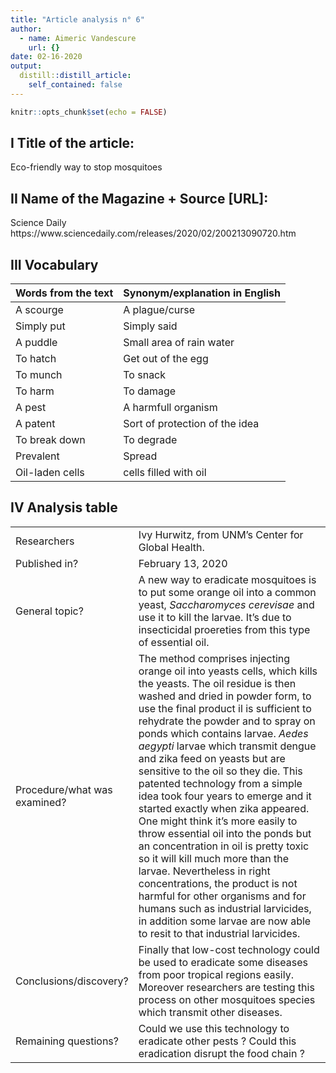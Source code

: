 ```yaml
---
title: "Article analysis n° 6"
author:
  - name: Aimeric Vandescure
    url: {}
date: 02-16-2020
output:
  distill::distill_article:
    self_contained: false
---
```


```r
knitr::opts_chunk$set(echo = FALSE)
```


## I Title of the article: 

Eco-friendly way to stop mosquitoes


## II Name of the Magazine + Source [URL]:

Science Daily  https://www.sciencedaily.com/releases/2020/02/200213090720.htm

## III Vocabulary 

| Words from the text | Synonym/explanation in English |
| ------------------- | ------------------------------ |
| A scourge   | A plague/curse                    |
|  Simply put   | Simply said         |
|  A puddle  | Small area of rain water  |
|  To hatch  |  Get out of the egg  |
|  To munch  |  To snack  |
|  To harm  |  To damage |
|  A pest  | A harmfull organism  |
|  A patent  | Sort of protection of the idea  |
|  To break down  |  To degrade  |
|  Prevalent  | Spread  |
|  Oil-laden cells  | cells filled with oil  |

## IV Analysis table 

|                              |                                                                     |
| ---------------------------- | ------------------------------------------------------------------- |
| Researchers                  |  Ivy Hurwitz, from UNM's Center for Global Health.                        |
| Published in?                | February 13, 2020                                                       |
| General topic?               |  A new way to eradicate mosquitoes is to put some orange oil into a common yeast, *Saccharomyces cerevisae* and use it to kill the larvae. It's due to insecticidal proereties from this type of essential oil.                        |
| Procedure/what was examined? | The method comprises injecting orange oil into yeasts cells, which kills the yeasts. The oil residue is then washed and dried in powder form, to use the final product il is sufficient to rehydrate the powder and to spray on ponds which contains larvae. *Aedes aegypti* larvae which transmit dengue and zika feed on yeasts but are sensitive to the oil so they die. This patented technology from a simple idea took four years to emerge and it started exactly when zika appeared. One might think it's more easily to throw essential oil into the ponds but an concentration in oil is pretty toxic so it will kill much more than the larvae. Nevertheless in right concentrations, the product is not harmful for other organisms and for humans such as industrial larvicides, in addition some larvae are now able to resit to that industrial larvicides.|
| Conclusions/discovery?       |  Finally that low-cost technology could be used to eradicate some diseases from poor tropical regions easily. Moreover researchers are testing this process on other mosquitoes species which transmit other diseases.      |
| Remaining questions?         | Could we use this technology to eradicate other pests ? Could this eradication disrupt the food chain ? |




